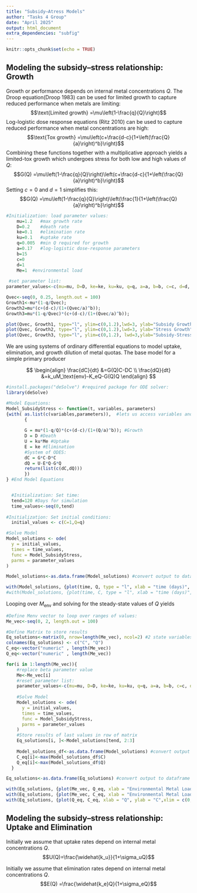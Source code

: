 ```yaml
---
title: "Subsidy–Atress Models"
author: "Tasks 4 Group" 
date: "April 2025"
output: html_document
extra_dependencies: "subfig"
---
```



```r
knitr::opts_chunk$set(echo = TRUE)
```

## Modeling the subsidy–stress relationship: Growth 
Growth or performance depends on internal metal concentrations $Q$. 
The Droop equation(Droop 1983) can be used for limited growth to capture reduced performance when metals are limiting:
$$\text{Limited growth} =\mu\left(1-\frac{q}{Q}\right)$$
Log-logistic dose response equations (Ritz 2010) can be used to capture reduced performance when metal concentrations are high:
$$\text{Tox growth} =\mu\left(c+\frac{d-c}{1+\left(\frac{Q}{a}\right)^b}\right)$$
Combining these functions together with a multiplicative approach yields a limited-tox growth which undergoes stress for both low and high values of $Q$: 
$$G(Q) =\mu\left(1-\frac{q}{Q}\right)\left(c+\frac{d-c}{1+\left(\frac{Q}{a}\right)^b}\right)$$
Setting $c=0$ and $d=1$ simplifies this:
$$G(Q) =\mu\left(1-\frac{q}{Q}\right)\left(\frac{1}{1+\left(\frac{Q}{a}\right)^b}\right)$$
```r
#Initialization: load parameter values:
    mu=1.2   #max growth rate
    D=0.2    #death rate
    ke=0.1   #elimination rate
    ku=0.1   #uptake rate
    q=0.005  #min Q required for growth 
    a=0.17   #log-logistic dose-response parameters 
    b=15
    c=0
    d=1
    Me=1  #environmental load
  
 #set parameter list:
parameter_values<-c(mu=mu, D=D, ke=ke, ku=ku, q=q, a=a, b=b, c=c, d=d, Me=Me)

Qvec<-seq(0, 0.25, length.out = 100)
Growth1<-mu*(1-q/Qvec);
Growth2=mu*(c+(d-c)/(1+(Qvec/a)^b)); 
Growth3=mu*(1-q/Qvec)*(c+(d-c)/(1+(Qvec/a)^b));
```

```r
plot(Qvec, Growth1, type="l", ylim=c(0,1.2),lwd=3, ylab="Subsidy Growth", xlab="Q", cex.axis=1.5, cex.lab=1.5)
plot(Qvec, Growth2, type="l", ylim=c(0,1.2),lwd=3, ylab="Stress Growth", xlab="Q", cex.axis=1.5, cex.lab=1.5)
plot(Qvec, Growth3, type="l", ylim=c(0,1.2), lwd=3,ylab="Subsidy-Stress Growth", xlab="Q",cex.axis=1.5, cex.lab=1.5)
```

We are using systems of ordinary differential equations to model uptake, elimination, and growth dilution of metal quotas. The base model for a simple primary producer 

$$
\begin{align}
\frac{dC}{dt} &=G(Q)C-DC \\
\frac{dQ}{dt} &=k_uM_\text{env}-K_eQ-G(Q)Q
\end{align}
$$
```r
#install.packages("deSolve") #required package for ODE solver:
library(deSolve) 

#Model Equations: 
Model_SubsidyStress <- function(t, variables, parameters) 
{with( as.list(c(variables,parameters)),  #lets us access variables and parameters by name 
       { 
       
       G = mu*(1-q/Q)*(c+(d-c)/(1+(Q/a)^b)); #Growth 
       D = D #Death 
       U = ku*Me #Uptake
       E = ke #Elimination
       #System of ODES:
       dC = G*C-D*C
       dQ = U-E*Q-G*Q
       return(list(c(dC,dQ)))
       }) 
} #End Model Equations


  #Initialization: Set time:
  tend=120 #Days for simulation
  time_values<-seq(0,tend)
  
#Initialization: Set initial conditions:  
  initial_values <- c(C=1,Q=q)

#Solve Model 
Model_solutions <- ode(
  y = initial_values,
  times = time_values,
  func = Model_SubsidyStress,
  parms = parameter_values 
)

Model_solutions<-as.data.frame(Model_solutions) #convert output to dataframe so we can use with()
```

```r
with(Model_solutions, {plot(time, Q, type = "l", xlab = "time (days)", ylab = "Q", cex.axis=1.5, cex.lab=1.5,lwd=3)})
#with(Model_solutions, {plot(time, C, type = "l", xlab = "time (days)", ylab = "Population Density",cex.axis=1.5, cex.lab=1.5,lwd=3, ) })
```

Looping over $M_\text{env}$ and solving for the steady-state values of $Q$ yields 

```r
#Define Menv vector to loop over ranges of values:
Me_vec<-seq(0, 2, length.out = 100)

#Define Matrix to store results 
Eq_solutions<-matrix(0, nrow=length(Me_vec), ncol=2) #2 state variables
colnames(Eq_solutions) <- c("C", "Q")
C_eq<-vector("numeric" , length(Me_vec))
Q_eq<-vector("numeric" , length(Me_vec))

for(i in 1:length(Me_vec)){
    #replace beta parameter value 
    Me<-Me_vec[i]
    #reset parameter list:
    parameter_values<-c(mu=mu, D=D, ke=ke, ku=ku, q=q, a=a, b=b, c=c, d=d, Me=Me)
    
    #Solve Model 
    Model_solutions <- ode(
      y = initial_values,
      times = time_values,
      func = Model_SubsidyStress,
      parms = parameter_values 
    )
    #Store results of last values in row of matrix 
    Eq_solutions[i, ]<-Model_solutions[tend, 2:3]
   
    Model_solutions_df<-as.data.frame(Model_solutions) #convert output to dataframe for max function 
    C_eq[i]<-max(Model_solutions_df$C)
    Q_eq[i]<-max(Model_solutions_df$Q)
  }

Eq_solutions<-as.data.frame(Eq_solutions) #convert output to dataframe so we can use with()
```

```r
with(Eq_solutions, {plot(Me_vec, Q_eq, xlab = "Environmental Metal Load", ylab = "Q",cex.axis=1.5, cex.lab=1.5,lwd=3)})
with(Eq_solutions, {plot(Me_vec, C_eq, xlab = "Environmental Metal Load", ylab = "C",cex.axis=1.5, cex.lab=1.5,lwd=3)})
with(Eq_solutions, {plot(Q_eq, C_eq, xlab = "Q", ylab = "C",xlim = c(0,0.5), cex.axis=1.5, cex.lab=1.5,lwd=3)})
```

## Modeling the subsidy–stress relationship: Uptake and Elimination 
Initially we assume that uptake rates depend on internal metal concentrations $Q$.
$$U(Q)=\frac{\widehat{k_u}}{1+\sigma_uQ}$$

Initially we assume that elimination rates depend on internal metal concentrations $Q$.
$$E(Q) =\frac{\widehat{k_e}Q}{1+\sigma_eQ}$$

